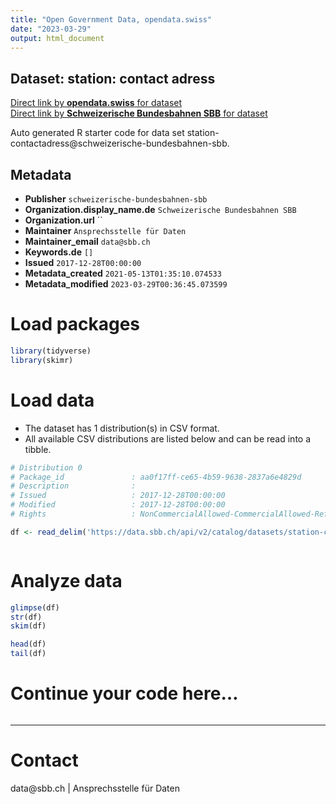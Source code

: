 ```yaml
---
title: "Open Government Data, opendata.swiss"
date: "2023-03-29"
output: html_document
---
```


## Dataset: station: contact adress



[Direct link by **opendata.swiss** for dataset](https://opendata.swiss/de/dataset/station-contact-adress1)<br>
[Direct link by **Schweizerische Bundesbahnen SBB** for dataset](https://data.sbb.ch/explore/dataset/station-contactadress/)

Auto generated R starter code for data set station-contactadress@schweizerische-bundesbahnen-sbb.

## Metadata

- **Publisher** `schweizerische-bundesbahnen-sbb`
- **Organization.display_name.de** `Schweizerische Bundesbahnen SBB`
- **Organization.url** ``
- **Maintainer** `Ansprechsstelle für Daten`
- **Maintainer_email** `data@sbb.ch`
- **Keywords.de** `[]`
- **Issued** `2017-12-28T00:00:00`
- **Metadata_created** `2021-05-13T01:35:10.074533`
- **Metadata_modified** `2023-03-29T00:36:45.073599`


# Load packages

```r

library(tidyverse)
library(skimr)

```

# Load data

-   The dataset has 1 distribution(s) in CSV format.
-   All available CSV distributions are listed below and can be read into a tibble.

```r

# Distribution 0
# Package_id               : aa0f17ff-ce65-4b59-9638-2837a6e4829d
# Description              : 
# Issued                   : 2017-12-28T00:00:00
# Modified                 : 2017-12-28T00:00:00
# Rights                   : NonCommercialAllowed-CommercialAllowed-ReferenceRequired

df <- read_delim('https://data.sbb.ch/api/v2/catalog/datasets/station-contactadress/exports/csv')



```

# Analyze data

```r

glimpse(df)
str(df)
skim(df)

head(df)
tail(df)

```

# Continue your code here...

```r

```

------------------------------------------------------------------------

# Contact

data@sbb.ch | Ansprechsstelle für Daten
